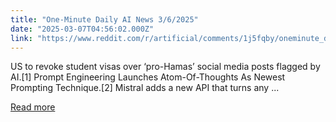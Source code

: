 ```yaml
---
title: "One-Minute Daily AI News 3/6/2025"
date: "2025-03-07T04:56:02.000Z"
link: "https://www.reddit.com/r/artificial/comments/1j5fqby/oneminute_daily_ai_news_362025/"
---
```


US to revoke student visas over ‘pro-Hamas’ social media posts flagged by AI.[1]
 Prompt Engineering Launches Atom-Of-Thoughts As Newest Prompting Technique.[2]
 Mistral adds a new API that turns any ...

[Read more](https://www.reddit.com/r/artificial/comments/1j5fqby/oneminute_daily_ai_news_362025/)
